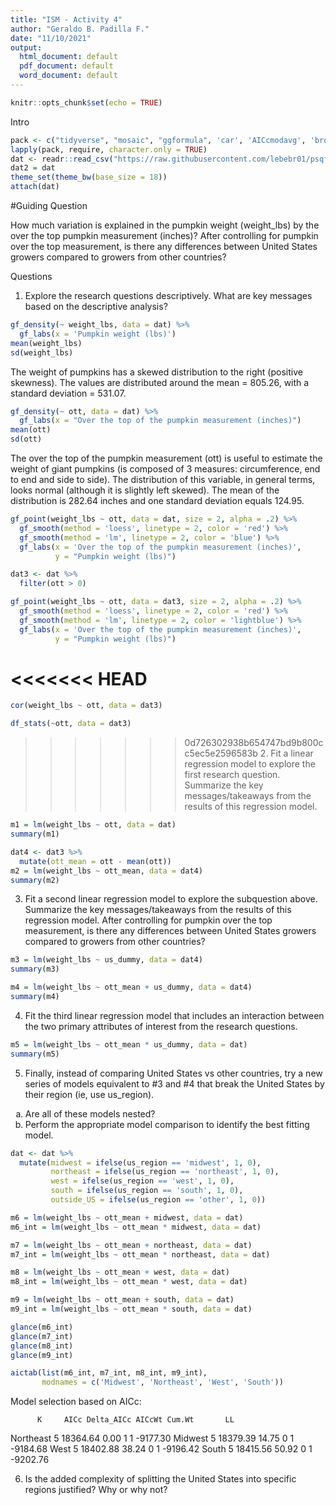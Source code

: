 ```yaml
---
title: "ISM - Activity 4"
author: "Geraldo B. Padilla F."
date: "11/10/2021"
output:
  html_document: default
  pdf_document: default
  word_document: default
---
```


```r
knitr::opts_chunk$set(echo = TRUE)
```
 Intro
```r
pack <- c("tidyverse", "mosaic", "ggformula", 'car', 'AICcmodavg', 'broom')
lapply(pack, require, character.only = TRUE)
dat <- readr::read_csv("https://raw.githubusercontent.com/lebebr01/psqf_6243/main/data/pumpkins.csv")
dat2 = dat
theme_set(theme_bw(base_size = 18))
attach(dat)
```

#Guiding Question

How much variation is explained in the pumpkin weight (weight_lbs) by the over the top pumpkin measurement (inches)?
After controlling for pumpkin over the top measurement, is there any differences between United States growers compared to growers from other countries?

Questions

1. Explore the research questions descriptively. What are key messages based on the descriptive analysis?

```r
gf_density(~ weight_lbs, data = dat) %>%
  gf_labs(x = 'Pumpkin weight (lbs)')
mean(weight_lbs)
sd(weight_lbs)
```

The weight of pumpkins has a skewed distribution to the right (positive skewness). The values are distributed around the mean = 805.26, with a standard deviation = 531.07.

```r
gf_density(~ ott, data = dat) %>%
  gf_labs(x = "Over the top of the pumpkin measurement (inches)")
mean(ott)
sd(ott)
```

The over the top of the pumpkin measurement (ott) is useful to estimate the weight of giant pumpkins (is composed of 3 measures: circumference, end to end and side to side). The distribution of this variable, in general terms, looks normal (although it is slightly left skewed). The mean of the distribution is 282.64 inches and one standard deviation equals 124.95.

```r
gf_point(weight_lbs ~ ott, data = dat, size = 2, alpha = .2) %>%
  gf_smooth(method = 'loess', linetype = 2, color = 'red') %>%
  gf_smooth(method = 'lm', linetype = 2, color = 'blue') %>%
  gf_labs(x = 'Over the top of the pumpkin measurement (inches)',
          y = "Pumpkin weight (lbs)")
```


```r
dat3 <- dat %>%
  filter(ott > 0)
```

```r
gf_point(weight_lbs ~ ott, data = dat3, size = 2, alpha = .2) %>%
  gf_smooth(method = 'loess', linetype = 2, color = 'red') %>%
  gf_smooth(method = 'lm', linetype = 2, color = 'lightblue') %>%
  gf_labs(x = 'Over the top of the pumpkin measurement (inches)',
          y = "Pumpkin weight (lbs)")
```

<<<<<<< HEAD
=======
```r
cor(weight_lbs ~ ott, data = dat3)
```

```r
df_stats(~ott, data = dat3)
```


>>>>>>> 0d726302938b654747bd9b800cc5ec5e2596583b
2. Fit a linear regression model to explore the first research question. Summarize the key messages/takeaways from the results of this regression model.

```r
m1 = lm(weight_lbs ~ ott, data = dat)
summary(m1)
```

```r
dat4 <- dat3 %>%
  mutate(ott_mean = ott - mean(ott))
m2 = lm(weight_lbs ~ ott_mean, data = dat4)
summary(m2)
```

3. Fit a second linear regression model to explore the subquestion above. Summarize the key messages/takeaways from the results of this regression model.
After controlling for pumpkin over the top measurement, is there any differences between United States growers compared to growers from other countries?

```r
m3 = lm(weight_lbs ~ us_dummy, data = dat4)
summary(m3)
```

```r
m4 = lm(weight_lbs ~ ott_mean + us_dummy, data = dat4)
summary(m4)
```

4. Fit the third linear regression model that includes an interaction between the two primary attributes of interest from the research questions.

```r
m5 = lm(weight_lbs ~ ott_mean * us_dummy, data = dat)
summary(m5)
```

5. Finally, instead of comparing United States vs other countries, try a new series of models equivalent to #3 and #4 that break the United States by their region (ie, use us_region).
a. Are all of these models nested?
b. Perform the appropriate model comparison to identify the best fitting model.

```r
dat <- dat %>%
  mutate(midwest = ifelse(us_region == 'midwest', 1, 0),
         northeast = ifelse(us_region == 'northeast', 1, 0),
         west = ifelse(us_region == 'west', 1, 0),
         south = ifelse(us_region == 'south', 1, 0),
         outside_US = ifelse(us_region == 'other', 1, 0))
```

```r
m6 = lm(weight_lbs ~ ott_mean + midwest, data = dat)
m6_int = lm(weight_lbs ~ ott_mean * midwest, data = dat)

m7 = lm(weight_lbs ~ ott_mean + northeast, data = dat)
m7_int = lm(weight_lbs ~ ott_mean * northeast, data = dat)

m8 = lm(weight_lbs ~ ott_mean + west, data = dat)
m8_int = lm(weight_lbs ~ ott_mean * west, data = dat)

m9 = lm(weight_lbs ~ ott_mean + south, data = dat)
m9_int = lm(weight_lbs ~ ott_mean * south, data = dat)
```


```r
glance(m6_int)
glance(m7_int)
glance(m8_int)
glance(m9_int)
```





```r
aictab(list(m6_int, m7_int, m8_int, m9_int), 
       modnames = c('Midwest', 'Northeast', 'West', 'South'))
```

Model selection based on AICc:

          K     AICc Delta_AICc AICcWt Cum.Wt       LL
Northeast 5 18364.64       0.00      1      1 -9177.30
Midwest   5 18379.39      14.75      0      1 -9184.68
West      5 18402.88      38.24      0      1 -9196.42
South     5 18415.56      50.92      0      1 -9202.76

6. Is the added complexity of splitting the United States into specific regions justified? Why or why not?


